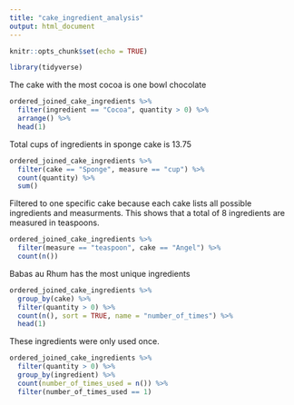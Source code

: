 ```yaml
---
title: "cake_ingredient_analysis"
output: html_document
---
```


```r
knitr::opts_chunk$set(echo = TRUE)
```
```r
library(tidyverse)
```

The cake with the most cocoa is one bowl chocolate
```r
ordered_joined_cake_ingredients %>%
  filter(ingredient == "Cocoa", quantity > 0) %>% 
  arrange() %>% 
  head(1)

```
Total cups of ingredients in sponge cake is 13.75
```r
ordered_joined_cake_ingredients %>% 
  filter(cake == "Sponge", measure == "cup") %>% 
  count(quantity) %>% 
  sum()


```
Filtered to one specific cake because each cake lists all possible ingredients and measurments. This shows that a total of 8 ingredients are measured in teaspoons. 
```r
ordered_joined_cake_ingredients %>% 
  filter(measure == "teaspoon", cake == "Angel") %>% 
  count(n())

```
Babas au Rhum has the most unique ingredients 
```r
ordered_joined_cake_ingredients %>%
  group_by(cake) %>% 
  filter(quantity > 0) %>% 
  count(n(), sort = TRUE, name = "number_of_times") %>% 
  head(1)
```
These ingredients were only used once. 
```r
ordered_joined_cake_ingredients %>%
  filter(quantity > 0) %>% 
  group_by(ingredient) %>% 
  count(number_of_times_used = n()) %>% 
  filter(number_of_times_used == 1)
  

```

